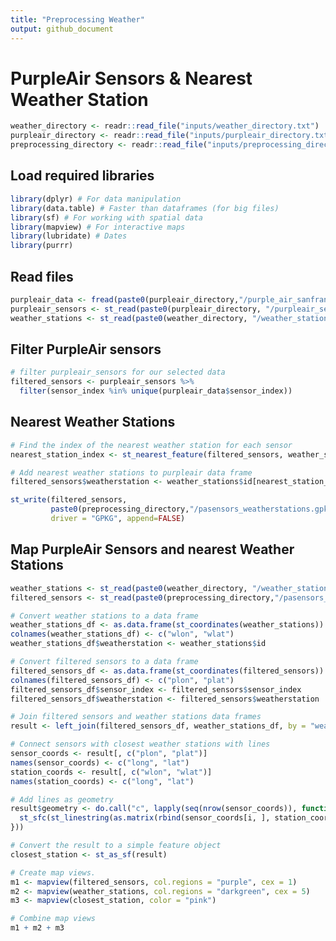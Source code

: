 ```yaml
---
title: "Preprocessing Weather"
output: github_document
---
```


# PurpleAir Sensors & Nearest Weather Station

```r
weather_directory <- readr::read_file("inputs/weather_directory.txt")
purpleair_directory <- readr::read_file("inputs/purpleair_directory.txt")
preprocessing_directory <- readr::read_file("inputs/preprocessing_directory.txt")
```

## Load required libraries
```r
library(dplyr) # For data manipulation
library(data.table) # Faster than dataframes (for big files)
library(sf) # For working with spatial data
library(mapview) # For interactive maps
library(lubridate) # Dates
library(purrr) 
```

## Read files
```r
purpleair_data <- fread(paste0(purpleair_directory,"/purple_air_sanfran_2018-2019.csv"))
purpleair_sensors <- st_read(paste0(purpleair_directory, "/purpleair_sensors.gpkg"), quiet = TRUE)
weather_stations <- st_read(paste0(weather_directory, "/weather_stations.gpkg"), quiet = TRUE)
```

## Filter PurpleAir sensors
```r
# filter purpleair_sensors for our selected data
filtered_sensors <- purpleair_sensors %>% 
  filter(sensor_index %in% unique(purpleair_data$sensor_index))
```

## Nearest Weather Stations
```r
# Find the index of the nearest weather station for each sensor
nearest_station_index <- st_nearest_feature(filtered_sensors, weather_stations)

# Add nearest weather stations to purpleair data frame
filtered_sensors$weatherstation <- weather_stations$id[nearest_station_index]

st_write(filtered_sensors, 
         paste0(preprocessing_directory,"/pasensors_weatherstations.gpkg"),
         driver = "GPKG", append=FALSE)
```

## Map PurpleAir Sensors and nearest Weather Stations
```r
weather_stations <- st_read(paste0(weather_directory, "/weather_stations.gpkg"), quiet = TRUE)
filtered_sensors <- st_read(paste0(preprocessing_directory,"/pasensors_weatherstations.gpkg"))

# Convert weather stations to a data frame
weather_stations_df <- as.data.frame(st_coordinates(weather_stations))
colnames(weather_stations_df) <- c("wlon", "wlat")
weather_stations_df$weatherstation <- weather_stations$id

# Convert filtered sensors to a data frame
filtered_sensors_df <- as.data.frame(st_coordinates(filtered_sensors))
colnames(filtered_sensors_df) <- c("plon", "plat")
filtered_sensors_df$sensor_index <- filtered_sensors$sensor_index
filtered_sensors_df$weatherstation <- filtered_sensors$weatherstation

# Join filtered sensors and weather stations data frames
result <- left_join(filtered_sensors_df, weather_stations_df, by = "weatherstation")

# Connect sensors with closest weather stations with lines
sensor_coords <- result[, c("plon", "plat")]
names(sensor_coords) <- c("long", "lat")
station_coords <- result[, c("wlon", "wlat")]
names(station_coords) <- c("long", "lat")

# Add lines as geometry
result$geometry <- do.call("c", lapply(seq(nrow(sensor_coords)), function(i) {
  st_sfc(st_linestring(as.matrix(rbind(sensor_coords[i, ], station_coords[i, ]))), crs = 4326)
}))

# Convert the result to a simple feature object
closest_station <- st_as_sf(result)

# Create map views.   
m1 <- mapview(filtered_sensors, col.regions = "purple", cex = 1)
m2 <- mapview(weather_stations, col.regions = "darkgreen", cex = 5)
m3 <- mapview(closest_station, color = "pink")

# Combine map views
m1 + m2 + m3
```
